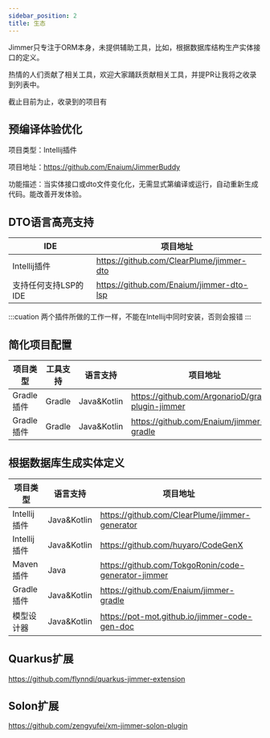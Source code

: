 ```yaml
---
sidebar_position: 2
title: 生态
---
```


Jimmer只专注于ORM本身，未提供辅助工具，比如，根据数据库结构生产实体接口的定义。

热情的人们贡献了相关工具，欢迎大家踊跃贡献相关工具，并提PR让我将之收录到列表中。

截止目前为止，收录到的项目有

## 预编译体验优化

项目类型：Intellij插件

项目地址：https://github.com/Enaium/JimmerBuddy

功能描述：当实体接口或dto文件变化化，无需显式第编译或运行，自动重新生成代码。能改善开发体验。

## DTO语言高亮支持

|IDE|项目地址|
|---|---|
|Intellij插件|https://github.com/ClearPlume/jimmer-dto|
|支持任何支持LSP的IDE|https://github.com/Enaium/jimmer-dto-lsp|

:::cuation
两个插件所做的工作一样，不能在Intellij中同时安装，否则会报错
:::

## 简化项目配置

|项目类型|工具支持|语言支持|项目地址|
|---|---|---|---|
|Gradle插件|Gradle|Java&Kotlin|https://github.com/ArgonarioD/gradle-plugin-jimmer|
|Gradle插件|Gradle|Java&Kotlin|https://github.com/Enaium/jimmer-gradle|

## 根据数据库生成实体定义

|项目类型|语言支持|项目地址|
|---|---|---|
|Intellij插件|Java&Kotlin|https://github.com/ClearPlume/jimmer-generator|
|Intellij插件|Java&Kotlin|https://github.com/huyaro/CodeGenX|
|Maven插件|Java|https://github.com/TokgoRonin/code-generator-jimmer|
|Gradle插件|Java&Kotlin|https://github.com/Enaium/jimmer-gradle|
|模型设计器|Java&Kotlin|https://pot-mot.github.io/jimmer-code-gen-doc|

## Quarkus扩展

https://github.com/flynndi/quarkus-jimmer-extension

## Solon扩展

https://github.com/zengyufei/xm-jimmer-solon-plugin
